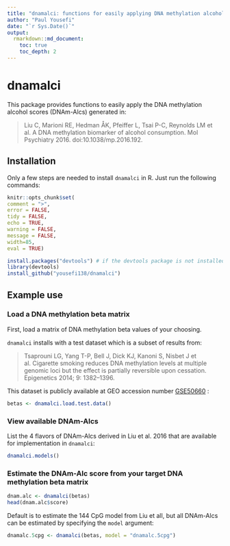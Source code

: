 ```yaml
---
title: "dnamalci: functions for easily applying DNA methylation alcohol scores"
author: "Paul Yousefi"
date: "`r Sys.Date()`"
output: 
  rmarkdown::md_document:
    toc: true
    toc_depth: 2
---
```



# dnamalci

This package provides functions to easily apply the DNA methylation alcohol scores (DNAm-Alcs) generated in:

> Liu C, Marioni RE, Hedman ÅK, Pfeiffer L, Tsai P-C, Reynolds LM et al. A DNA methylation biomarker of alcohol consumption. Mol Psychiatry 2016. doi:10.1038/mp.2016.192.


## Installation

Only a few steps are needed to install `dnamalci` in R. Just run the following commands:

```r
knitr::opts_chunk$set(
comment = ">",
error = FALSE,
tidy = FALSE,
echo = TRUE, 
warning = FALSE, 
message = FALSE,
width=85,
eval = TRUE)
```

```r
install.packages("devtools") # if the devtools package is not installed
library(devtools)
install_github("yousefi138/dnamalci")
```

## Example use

### Load a DNA methylation beta matrix

First, load a matrix of DNA methylation beta values of your choosing. 

`dnamalci` installs with a test dataset which is a subset of results from:

>Tsaprouni LG, Yang T-P, Bell J, Dick KJ, Kanoni S, Nisbet J et al. Cigarette smoking reduces DNA methylation levels at multiple genomic loci but the effect is partially reversible upon cessation. Epigenetics 2014; 9: 1382–1396.

This dataset is publicly available at GEO accession number [GSE50660](https://www.ncbi.nlm.nih.gov/geo/query/acc.cgi?acc=GSE50660) : 

```r
betas <- dnamalci.load.test.data()
```

### View available DNAm-Alcs

List the 4 flavors of DNAm-Alcs derived in Liu et al. 2016 that are available for implementation in `dnamalci`:

```r
dnamalci.models()
```

### Estimate the DNAm-Alc score from your target DNA methylation beta matrix

```r
dnam.alc <- dnamalci(betas)
head(dnam.alc$score)
```

Default is to estimate the 144 CpG model from Liu et all, but all DNAm-Alcs can be estimated by specifying the `model` argument:

```r
dnamalc.5cpg <- dnamalci(betas, model = "dnamalc.5cpg")

```



